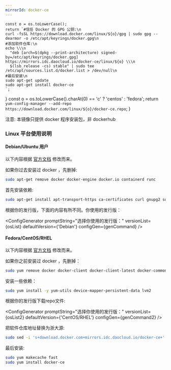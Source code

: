 ```yaml
---
mirrorId: docker-ce
---
```



    const o = os.toLowerCase();
    return `#信任 Docker 的 GPG 公钥:\n
    curl -fsSL https://download.docker.com/linux/${o}/gpg | sudo gpg --dearmor -o /etc/apt/keyrings/docker.gpg\n
    #添加软件仓库:\n
    echo \\\n
      "deb [arch=$(dpkg --print-architecture) signed-by=/etc/apt/keyrings/docker.gpg] https://mirrors.idc.daocloud.io/docker-ce/linux/${o} \\\n
      $(lsb_release -cs) stable" | sudo tee /etc/apt/sources.list.d/docker.list > /dev/null\n
    #最后安装\n
    sudo apt-get update
    sudo apt-get install docker-ce
    `;
}
    const o = os.toLowerCase().charAt(0) == 'c' ? 'centos' : 'fedora';
    return `yum-config-manager --add-repo https://download.docker.com/linux/${o}/docker-ce.repo`;
}

注意: 本镜像只提供 docker 程序安装包，非 dockerhub

### Linux 平台使用说明

#### Debian/Ubuntu 用户

以下内容根据 [官方文档](https://docs.docker.com/engine/install/debian/) 修改而来。

如果你过去安装过 docker ，先删掉:

```bash
sudo apt-get remove docker docker-engine docker.io containerd runc
```

首先安装依赖:

```bash
sudo apt-get install apt-transport-https ca-certificates curl gnupg2 software-properties-common
```

根据你的发行版，下面的内容有所不同。你使用的发行版： 

<ConfigGenerator promptString="选择你使用的发行版：" versionList={osList} defaultVersion={'Debian'} configGen={genCommand} />

#### Fedora/CentOS/RHEL

以下内容根据 [官方文档](https://docs.docker.com/engine/install/centos/) 修改而来。

如果你之前安装过 docker ，先删掉：

```bash
sudo yum remove docker docker-client docker-client-latest docker-common docker-latest docker-latest-logrotate docker-logrotate docker-engine
```

安装一些依赖：

```bash
sudo yum install -y yum-utils device-mapper-persistent-data lvm2
```

根据你的发行版下载repo文件: 

<ConfigGenerator promptString="选择你使用的发行版：" versionList={osList2} defaultVersion={'CentOS/RHEL'} configGen={genCommand2} />

把软件仓库地址替换为浙大源:

```bash
sudo sed -i 's+download.docker.com+mirrors.idc.daocloud.io/docker-ce+' /etc/yum.repos.d/docker-ce.repo
```

最后安装:

```bash
sudo yum makecache fast
sudo yum install docker-ce
```
